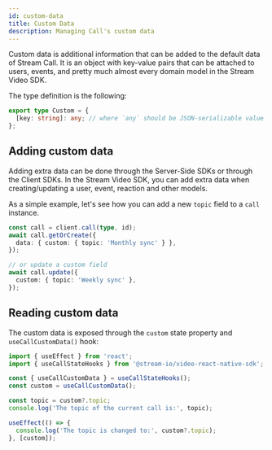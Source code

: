 ```yaml
---
id: custom-data
title: Custom Data
description: Managing Call's custom data
---
```


Custom data is additional information that can be added to the default data of Stream Call.
It is an object with key-value pairs that can be attached to users, events, and pretty much almost every domain model in the Stream Video SDK.

The type definition is the following:

```typescript
export type Custom = {
  [key: string]: any; // where `any` should be JSON-serializable value
};
```

## Adding custom data

Adding extra data can be done through the Server-Side SDKs or through the Client SDKs.
In the Stream Video SDK, you can add extra data when creating/updating a user, event, reaction and other models.

As a simple example, let's see how you can add a new `topic` field to a `call` instance.

```typescript
const call = client.call(type, id);
await call.getOrCreate({
  data: { custom: { topic: 'Monthly sync' } },
});

// or update a custom field
await call.update({
  custom: { topic: 'Weekly sync' },
});
```

## Reading custom data

The custom data is exposed through the `custom` state property and `useCallCustomData()` hook:

```typescript
import { useEffect } from 'react';
import { useCallStateHooks } from '@stream-io/video-react-native-sdk';

const { useCallCustomData } = useCallStateHooks();
const custom = useCallCustomData();

const topic = custom?.topic;
console.log('The topic of the current call is:', topic);

useEffect(() => {
  console.log('The topic is changed to:', custom?.topic);
}, [custom]);
```
